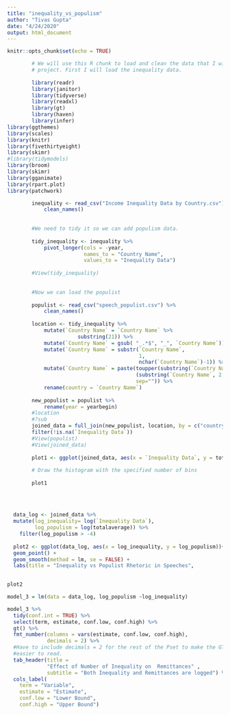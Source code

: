```yaml
---
title: "inequality_vs_populism"
author: "Tivas Gupta"
date: "4/24/2020"
output: html_document
---
```


```r
knitr::opts_chunk$set(echo = TRUE)
```

```r

        
        # We will use this R chunk to load and clean the data that I will use for the
        # project. First I will load the inequality data.
        
        library(readr)
        library(janitor)
        library(tidyverse)
        library(readxl)
        library(gt)
        library(haven)
        library(infer)
library(ggthemes)
library(scales)
library(knitr)
library(fivethirtyeight)
library(skimr)
#library(tidymodels)
library(broom)
library(skimr)
library(gganimate)
library(rpart.plot)
library(patchwork)

        inequality <- read_csv("Income Inequality Data by Country.csv") %>%
            clean_names() 
        
        
        #We need to tidy it so we can add populism data.
        
        tidy_inequality <- inequality %>%
            pivot_longer(cols = -year, 
                         names_to = "Country Name", 
                         values_to = "Inequality Data") 
        
        #View(tidy_inequality)
        
        
        #Now we can load the populist 
        
        populist <- read_csv("speech_populist.csv") %>%
            clean_names()
        
        location <- tidy_inequality %>%
            mutate(`Country Name` = `Country Name` %>%
                       substring(21)) %>%
            mutate(`Country Name` = gsub( "_.*$", "_", `Country Name`)) %>%
            mutate(`Country Name` = substr(`Country Name`, 
                                           1, 
                                           nchar(`Country Name`)-1)) %>%
            mutate(`Country Name` = paste(toupper(substring(`Country Name`, 1,1)),
                                          (substring(`Country Name`, 2,nchar(`Country Name`))),
                                          sep="")) %>%
            rename(country = `Country Name`)
        
        new_populist = populist %>%
            rename(year = yearbegin)
        #location
        #?sub
        joined_data = full_join(new_populist, location, by = c("country", "year")) %>% 
        filter(!is.na(`Inequality Data`))
        #View(populist)
        #View(joined_data)
        
        plot1 <- ggplot(joined_data, aes(x = `Inequality Data`, y = totalaverage)) + geom_point() + labs(title = "Inequality vs Populist Rhetoric in Speeches", 
                                                                                                 subtitle =  "How increased inequality affects populism in political discourse") + ylab("Populism Score")
        # Draw the histogram with the specified number of bins
        
        plot1
        
  
        
        
  data_log <- joined_data %>%
  mutate(log_inequality= log(`Inequality Data`), 
         log_populism = log(totalaverage)) %>%
    filter(log_populism > -4)
  
  plot2 <- ggplot(data_log, aes(x = log_inequality, y = log_populism))+
  geom_point() +
  geom_smooth(method = lm, se = FALSE) + 
  labs(title = "Inequality vs Populist Rhetoric in Speeches", 
                                                                                                 subtitle =  "Both Inequality and the Populism Variables are Logged") + ylab("Populism Score") + xlab("Inequality Score") + theme_classic()

plot2

model_3 = lm(data = data_log, log_populism ~log_inequality)

model_3 %>%
  tidy(conf.int = TRUE) %>%
  select(term, estimate, conf.low, conf.high) %>%
  gt() %>%
  fmt_number(columns = vars(estimate, conf.low, conf.high), 
             decimals = 2) %>%
  #Have to include decimals = 2 for the rest of the Pset to make the GT tables
  #easier to read.
  tab_header(title = 
             "Effect of Number of Inequality on  Remittances" ,
             subtitle = "Both Inequality and Remittances are logged") %>%
  cols_label(
    term = "Variable",
    estimate = "Estimate",
    conf.low = "Lower Bound",
    conf.high = "Upper Bound")
```

